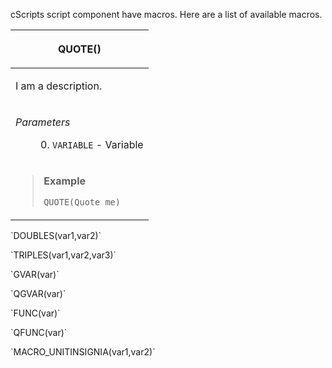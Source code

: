 cScripts script component have macros. Here are a list of available macros.

{| style="width: 100%;"
! scope="row" colspan="2"| QUOTE()
|-
| scope="row" colspan="2"| I am a description.
|-
|''Parameters''
: 0. <code>VARIABLE</code> - Variable
|
|-
| scope="row" colspan="2"| <blockquote>'''Example'''
<pre>
QUOTE(Quote me)
</pre></blockquote>
|}




`DOUBLES(var1,var2)`

`TRIPLES(var1,var2,var3)`

`GVAR(var)`

`QGVAR(var)`

`FUNC(var)`

`QFUNC(var)`

`MACRO_UNITINSIGNIA(var1,var2)`